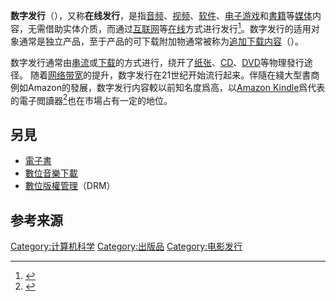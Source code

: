{{Expand|time=2014-06-23}}
{{noteTA
|T=zh-hans:数字发行;zh-hk:數碼發行;zh-tw:數位發行;
|G1=Show
|G2=IT
}}
{{電子商務}}
'''数字发行'''（{{lang-en|digital distribution}}），又称'''在线发行'''，是指[[音频|音频]]、[[视频|视频]]、[[软件|软件]]、[[电子游戏|电子游戏]]和[[書籍|書籍]]等[[传播媒体|媒体]]内容，无需借助实体介质，而通过[[互联网|互联网]]等[[在线|在线]]方式进行发行<ref name=DDLL>{{cite web|title=Digital Distribution Law & Legal Definition|url=http://definitions.uslegal.com/d/digital-distribution/|work=Legal Definitions|publisher=USLegal|accessdate=2014-07-26|language=en|archive-date=2017-08-30|archive-url=https://web.archive.org/web/20170830145142/https://definitions.uslegal.com/d/digital-distribution/|dead-url=no}}</ref>。数字发行的适用对象通常是独立产品，至于产品的可下载附加物通常被称为[[追加下载内容|追加下载内容]]（{{lang|en|DLC, Downloadable Content}}）。

数字发行通常由[[串流|串流]]或[[下载|下载]]的方式进行，绕开了[[纸张|纸张]]、[[CD|CD]]、[[DVD|DVD]]等物理發行途径。 随着[[带宽|网络带宽]]的提升，数字发行在21世纪开始流行起来。伴隨在綫大型書商例如Amazon的發展，数字发行内容較以前知名度爲高，以[[Amazon_Kindle|Amazon Kindle]]爲代表的電子閲讀器<ref>{{cite web |author1=BOOX.HK |title=電子書閲讀器知道更多一些 |url=http://www.boox.hk/article/know_more_about_ereader.html |website=www.boox.hk |publisher=BOOX.HK |accessdate=2018-11-28 |archive-date=2018-11-19 |archive-url=https://web.archive.org/web/20181119132734/http://www.boox.hk/article/know_more_about_ereader.html |dead-url=yes }}</ref>也在市場占有一定的地位。

==另見==
* [[電子書|電子書]]
* [[數位音樂下載|數位音樂下載]]
* [[數位版權管理|數位版權管理]]（DRM）

==参考来源==
{{Reflist}}

{{软件发行}}

[[Category:计算机科学|Category:计算机科学]]
[[Category:出版品|Category:出版品]]
[[Category:电影发行|Category:电影发行]]